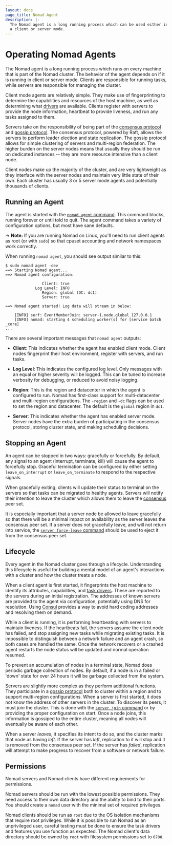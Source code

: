 ```yaml
---
layout: docs
page_title: Nomad Agent
description: |-
  The Nomad agent is a long running process which can be used either in
  a client or server mode.
---
```


# Operating Nomad Agents

The Nomad agent is a long running process which runs on every machine that
is part of the Nomad cluster. The behavior of the agent depends on if it is
running in client or server mode. Clients are responsible for running tasks,
while servers are responsible for managing the cluster.

Client mode agents are relatively simple. They make use of fingerprinting
to determine the capabilities and resources of the host machine, as well as
determining what [drivers](/docs/drivers) are available. Clients
register with servers to provide the node information, heartbeat to provide
liveness, and run any tasks assigned to them.

Servers take on the responsibility of being part of the
[consensus protocol](/docs/concepts/consensus) and [gossip protocol](/docs/concepts/gossip).
The consensus protocol, powered by Raft, allows the servers to perform
leader election and state replication. The gossip protocol allows for simple
clustering of servers and multi-region federation. The higher burden on the
server nodes means that usually they should be run on dedicated instances --
they are more resource intensive than a client node.

Client nodes make up the majority of the cluster, and are very lightweight as
they interface with the server nodes and maintain very little state of their
own. Each cluster has usually 3 or 5 server mode agents and potentially
thousands of clients.

## Running an Agent

The agent is started with the [`nomad agent` command](/docs/commands/agent). This
command blocks, running forever or until told to quit. The agent command takes a variety
of configuration options, but most have sane defaults.

-> **Note:** If you are running Nomad on Linux, you'll need to run client agents
as root (or with `sudo`) so that cpuset accounting and network namespaces work
correctly.

When running `nomad agent`, you should see output similar to this:

```shell-session
$ sudo nomad agent -dev
==> Starting Nomad agent...
==> Nomad agent configuration:

                Client: true
             Log Level: INFO
                Region: global (DC: dc1)
                Server: true

==> Nomad agent started! Log data will stream in below:

    [INFO] serf: EventMemberJoin: server-1.node.global 127.0.0.1
    [INFO] nomad: starting 4 scheduling worker(s) for [service batch _core]
...
```

There are several important messages that `nomad agent` outputs:

- **Client**: This indicates whether the agent has enabled client mode.
  Client nodes fingerprint their host environment, register with servers,
  and run tasks.

- **Log Level**: This indicates the configured log level. Only messages with
  an equal or higher severity will be logged. This can be tuned to increase
  verbosity for debugging, or reduced to avoid noisy logging.

- **Region**: This is the region and datacenter in which the agent is configured
  to run. Nomad has first-class support for multi-datacenter and multi-region
  configurations. The `-region` and `-dc` flags can be used to set the region
  and datacenter. The default is the `global` region in `dc1`.

- **Server**: This indicates whether the agent has enabled server mode.
  Server nodes have the extra burden of participating in the consensus protocol,
  storing cluster state, and making scheduling decisions.

## Stopping an Agent

An agent can be stopped in two ways: gracefully or forcefully. By default,
any signal to an agent (interrupt, terminate, kill) will cause the agent
to forcefully stop. Graceful termination can be configured by either
setting `leave_on_interrupt` or `leave_on_terminate` to respond to the
respective signals.

When gracefully exiting, clients will update their status to terminal on
the servers so that tasks can be migrated to healthy agents. Servers
will notify their intention to leave the cluster which allows them to
leave the [consensus](/docs/concepts/consensus) peer set.

It is especially important that a server node be allowed to leave gracefully
so that there will be a minimal impact on availability as the server leaves
the consensus peer set. If a server does not gracefully leave, and will not
return into service, the [`server force-leave` command](/docs/commands/server/force-leave)
should be used to eject it from the consensus peer set.

## Lifecycle

Every agent in the Nomad cluster goes through a lifecycle. Understanding
this lifecycle is useful for building a mental model of an agent's interactions
with a cluster and how the cluster treats a node.

When a client agent is first started, it fingerprints the host machine to
identify its attributes, capabilities, and [task drivers](/docs/drivers).
These are reported to the servers during an initial registration. The addresses
of known servers are provided to the agent via configuration, potentially using
DNS for resolution. Using [Consul](https://www.consul.io/) provides a way to avoid hard
coding addresses and resolving them on demand.

While a client is running, it is performing heartbeating with servers to
maintain liveness. If the heartbeats fail, the servers assume the client node
has failed, and stop assigning new tasks while migrating existing tasks.
It is impossible to distinguish between a network failure and an agent crash,
so both cases are handled the same. Once the network recovers or a crashed agent
restarts the node status will be updated and normal operation resumed.

To prevent an accumulation of nodes in a terminal state, Nomad does periodic
garbage collection of nodes. By default, if a node is in a failed or 'down'
state for over 24 hours it will be garbage collected from the system.

Servers are slightly more complex as they perform additional functions. They
participate in a [gossip protocol](/docs/concepts/gossip) both to cluster
within a region and to support multi-region configurations. When a server is
first started, it does not know the address of other servers in the cluster.
To discover its peers, it must _join_ the cluster. This is done with the
[`server join` command](/docs/commands/server/join) or by providing the
proper configuration on start. Once a node joins, this information is gossiped
to the entire cluster, meaning all nodes will eventually be aware of each other.

When a server _leaves_, it specifies its intent to do so, and the cluster marks that
node as having _left_. If the server has _left_, replication to it will stop and it
is removed from the consensus peer set. If the server has _failed_, replication
will attempt to make progress to recover from a software or network failure.

## Permissions

Nomad servers and Nomad clients have different requirements for permissions.

Nomad servers should be run with the lowest possible permissions. They need
access to their own data directory and the ability to bind to their ports. You
should create a `nomad` user with the minimal set of required privileges.

Nomad clients should be run as `root` due to the OS isolation mechanisms that
require root privileges. While it is possible to run Nomad as an unprivileged
user, careful testing must be done to ensure the task drivers and features
you use function as expected. The Nomad client's data directory should be
owned by `root` with filesystem permissions set to `0700`.
